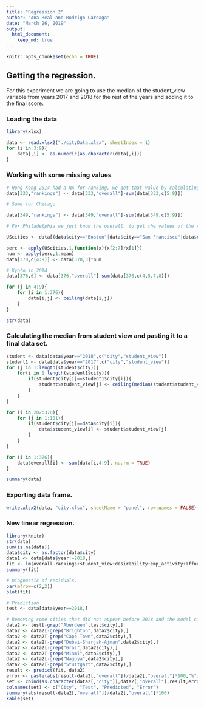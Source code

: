 ```yaml
---
title: "Regression 2"
author: "Ana Real and Rodrigo Careaga"
date: "March 26, 2019"
output: 
  html_document:
    keep_md: true
---
```


```r
knitr::opts_chunk$set(echo = TRUE)
```

## Getting the regression.

For this experiment we are going to use the median of the student_view variable from years 2017 and 2018 for the rest of the years and adding it to the final score.

### Loading the data

```r
library(xlsx)

data <- read.xlsx2("./cityData.xlsx", sheetIndex = 1)
for (i in 3:9){
    data[,i] <- as.numeric(as.character(data[,i]))
}


```

### Working with some missing values

```r
# Hong Kong 2014 had a NA for ranking, we get that value by calculating the difference between the overall and the rest of the variables.
data[333,"rankings"] <- data[333,"overall"]-sum(data[333,c(5:9)])

# Same for Chicago

data[349,"rankings"] <- data[349,"overall"]-sum(data[349,c(5:9)])

# For Philadelphia we just know the overall, to get the values of the rest of the variables we are extracting the values of the rest of the United States' cities and get an average percentage for each variable and multiplied to get the overall we know.

UScities <- data[(data$city=="Boston"|data$city=="San Francisco"|data$city=="New York"|data$city=="Washington DC"|data$city=="Los Angeles"|data$city=="Chicago")&data$year==2014,c(3:9)]

perc <- apply(UScities,1,function(x){x[2:7]/x[1]})
num <- apply(perc,1,mean)
data[370,c(4:9)] <- data[370,3]*num

# Kyoto in 2014
data[376,6] <- data[376,"overall"]-sum(data[376,c(4,5,7,8)])

for (j in 4:9){
    for (i in 1:376){
        data[i,j] <- ceiling(data[i,j])
    }
}

str(data)
```

### Calculating the median from student view and pasting it to a final data set.

```r

student <- data[data$year=="2018",c("city","student_view")]
student1 <- data[data$year=="2017",c("city","student_view")]
for (j in 1:length(student$city)){
    for(i in 1:length(student1$city)){
        if(student$city[j]==student1$city[i]){
            student$student_view[j] <- ceiling(median(student$student_view[j]:student1$student_view[i]))
        }
    }
}

for (i in 202:376){
    for (j in 1:101){
        if(student$city[j]==data$city[i]){
            data$student_view[i] <- student$student_view[j]
        }
    }
}

for (i in 1:376){
    data$overall[i] <- sum(data[i,4:9], na.rm = TRUE)
}

summary(data)
```

### Exporting data frame.

```r
write.xlsx2(data, "city.xlsx", sheetName = "panel", row.names = FALSE)
```

### New linear regression.

```r
library(knitr)
str(data)
sum(is.na(data))
data$city <- as.factor(data$city)
data1 <- data[data$year!=2018,]
fit <- lm(overall~rankings+student_view+desirability+emp_activity+affordability+student_view+city, data=data1)
summary(fit)

# Diagnostic of residuals.
par(mfrow=c(2,2))
plot(fit)

# Prediction
test <- data[data$year==2018,]

# Removing some cities that did not appear before 2018 and the model cannot predict
data2 <- test[-grep("Aberdeen",test$city),]
data2 <- data2[-grep("Brighton",data2$city),]
data2 <- data2[-grep("Cape Town",data2$city),]
data2 <- data2[-grep("Dubai-Sharjah-Ajman",data2$city),]
data2 <- data2[-grep("Graz",data2$city),]
data2 <- data2[-grep("Miami",data2$city),]
data2 <- data2[-grep("Nagoya",data2$city),]
data2 <- data2[-grep("Stuttgart",data2$city),]
result <- predict(fit, data2)
error <- paste(abs(result-data2[,"overall"])/data2[,"overall"]*100,"%")
set <- cbind(as.character(data2[,"city"]),data2[,"overall"],result,error)
colnames(set) <- c("City", "Test", "Predicted", "Error")
summary(abs(result-data2[,"overall"])/data2[,"overall"]*100)
kable(set)
```


